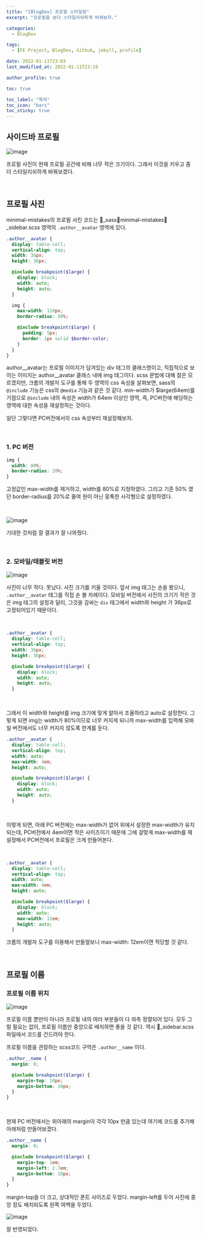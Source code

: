 ```yaml
---
title: "[BlogDev] 프로필 스타일링"
excerpt: "프로필을 보다 스타일리쉬하게 바꿔보자."

categories:
  - BlogDev

tags:
  - [FE Project, BlogDev, Github, jekyll, profile]

date: 2022-01-11T23:03
last_modified_at: 2022-01-11T23:19

author_profile: true

toc: true

toc_label: "목차"
toc_icon: "bars"
toc_sticky: true
---
```



## 사이드바 프로필

![image](https://user-images.githubusercontent.com/86189596/148942760-32733130-9db5-48c4-9462-02307f7c0ab7.png)

프로필 사진이 현재 프로필 공간에 비해 너무 작은 크기이다. 그래서 이것을 키우고 좀 더 스타일리쉬하게 바꿔보겠다.

<br />

## 프로필 사진

minimal-mistakes의 프로필 사진 코드는 📁_sass📁minimal-mistakes📃_sidebar.scss 영역의 `.author__avatar` 영역에 있다.

```scss
.author__avatar {
  display: table-cell;
  vertical-align: top;
  width: 36px;
  height: 36px;

  @include breakpoint($large) {
    display: block;
    width: auto;
    height: auto;
  }

  img {
    max-width: 110px;
    border-radius: 50%;

    @include breakpoint($large) {
      padding: 5px;
      border: 1px solid $border-color;
    }
  }
}
```

author\_\_avatar는 프로필 이미지가 담겨있는 div 태그의 클래스명이고, 직접적으로 보이는 이미지는 author\_\_avatar 클래스 내에 img 태그이다. scss 문법에 대해 잘은 모르겠지만, 크롬의 개발자 도구를 통해 두 영역의 css 속성을 살펴보면, sass의 `@include` 기능은 css의 `@media` 기능과 같은 것 같다. min-width가 $large(64em)를 기점으로 `@include` 내의 속성은 width가 64em 이상인 영역, 즉, PC버전에 해당하는 영역에 대한 속성을 재설정하는 것이다.

일단 그렇다면 PC버전에서의 css 속성부터 재설정해보자.

<br />

### 1. PC 버전

```scss
img {
  width: 80%;
  border-radius: 20%;
}
```

고정값인 max-width를 제거하고, width를 80%로 지정하였다. 그리고 기존 50% 였던 border-radius를 20%로 줄여 원이 아닌 뭉툭한 사각형으로 설정하였다.

<br />

![image](https://user-images.githubusercontent.com/86189596/148954976-4416b42c-48c1-41de-a5f1-20d8cb335c81.png)

기대한 것처럼 잘 결과가 잘 나와줬다.

<br />

### 2. 모바일/태블릿 버전

![image](https://user-images.githubusercontent.com/86189596/148954877-3a210b86-d735-44b0-a071-274eadd9b13b.png)

사진이 너무 작다. 못났다. 사진 크기를 키울 것이다. 앞서 img 태그는 손을 봤으니, `.author__avatar` 태그를 직접 손 볼 차례이다. 모바일 버전에서 사진의 크기가 작은 것은 img 태그의 설정과 달리, 그것을 감싸는 `div` 태그에서 width와 height 가 36px로 고정되어있기 때문이다.

<br />

```scss
.author__avatar {
  display: table-cell;
  vertical-align: top;
  width: 36px;
  height: 36px;

  @include breakpoint($large) {
    display: block;
    width: auto;
    height: auto;
  }
```

<br />

그래서 이 width와 height를 img 크기에 맞게 알아서 조율하라고 auto로 설정한다. 그렇게 되면 img는 width가 80%이므로 너무 커지게 되니까 max-width를 입력해 모바일 버전에서도 너무 커지지 않도록 한계를 둔다.

```scss
.author__avatar {
  display: table-cell;
  vertical-align: top;
  width: auto;
  max-width: 4em;
  height: auto;

  @include breakpoint($large) {
    display: block;
    width: auto;
    height: auto;
  }
```

<br />

이렇게 되면, 아래 PC 버전에는 max-width가 없어 위에서 설정한 max-width가 유지되는데, PC버전에서 4em이면 작은 사이즈이기 때문에 그에 걸맞게 max-width를 재설정해서 PC버전에서 프로필은 크게 만들어본다.

<br />

```scss
.author__avatar {
  display: table-cell;
  vertical-align: top;
  width: auto;
  max-width: 4em;
  height: auto;

  @include breakpoint($large) {
    display: block;
    width: auto;
    max-width: 12em;
    height: auto;
  }
```

크롬의 개발자 도구를 이용해서 만들얼보니 max-width: 12em이면 적당할 것 같다.

<br />

## 프로필 이름

### 프로필 이름 위치

![image](https://user-images.githubusercontent.com/86189596/148954976-4416b42c-48c1-41de-a5f1-20d8cb335c81.png)

프로필 이름 뿐만이 아니라 프로필 내의 여러 부분들이 다 좌측 정렬되어 있다. 모두 그럴 필요는 없이, 프로필 이름만 중앙으로 배치하면 좋을 것 같다. 역시 📃_sidebar.scss 파일에서 코드를 건드려야 한다.

프로필 이름을 관장하는 scss코드 구역은 `.author__name` 이다.

```scss
.author__name {
  margin: 0;

  @include breakpoint($large) {
    margin-top: 10px;
    margin-bottom: 10px;
  }
}
```

<br />

현재 PC 버전에서는 위아래의 margin이 각각 10px 만큼 있는데 여기에 코드를 추가해 아래처럼 만들어보겠다.

```scss
.author__name {
  margin: 0;

  @include breakpoint($large) {
    margin-top: 1em;
    margin-left: 2.7em;
    margin-bottom: 10px;
  }
}
```

margin-top을 더 크고, 상대적인 폰트 사이즈로 두었다. margin-left를 두어 사진에 중앙 정도 배치되도록 왼쪽 여백을 두었다.

![image](https://user-images.githubusercontent.com/86189596/148961517-9c2c781b-4c39-441e-9292-879ef963837a.png)

잘 반영되었다.
